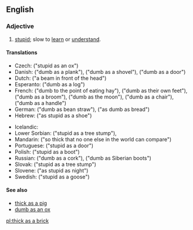 ==English==

===Adjective===
{{en-adj|-|head=[[thick]] [[as]] [[a]] [[brick]]}}

# {{context|simile|lang=en}} [[stupid]]; slow to [[learn]] or [[understand]].

====Translations====
{{trans-top}}
* Czech: {{t-|cs|blbý jak vůl}} ("stupid as an ox")
* Danish: {{t|da|dum som et bræt}} ("dumb as a plank"), {{t|da|dum som en skovl}} ("dumb as a shovel"), {{t|da|dum som en dør}} ("dumb as a door")
* Dutch: {{t|nl|plank voor het hoofd}} ("a beam in front of the head")
* Esperanto: {{t|eo|malsaĝa kiel ŝtipo}} ("dumb as a log")
* French: {{t+|fr|bête à manger du foin}} ("dumb to the point of eating hay"), {{t+|fr|bête comme ses pieds}} ("dumb as their own feet"), {{t|fr|con comme un balai}} ("dumb as a broom"), {{t|fr|con comme la lune}} ("dumb as the moon"), {{t|fr|con comme une chaise}} ("dumb as a chair"), {{t|fr|con comme un manche}} ("dumb as a handle")
* German: {{t|de|dumm wie Bohnenstroh}} ("dumb as bean straw"), {{t|de|dumm wie Brot}} ("as dumb as bread")
* Hebrew: {{t|he|טיפש כמו נעל}} ("as stupid as a shoe")
{{trans-mid}}
* Icelandic: {{t|is|nautheimskur}}
* Lower Sorbian: {{t|dsb|głupy ako pjeńk}} ("stupid as a tree stump"), {{t|dsb|głupy ako snop}}
* Mandarin: {{t|cmn|愚不可及|tr=yúbùkějí|sc=Hani}} ("so thick that no one else in the world can compare")
* Portuguese: {{t-|pt|burro como uma porta}} ("stupid as a door")
* Polish: {{t|pl|głupi jak but}} ("stupid as a boot")
* Russian: {{t-|ru|тупо́й, как про́бка|sc=Cyrl|tr=tupój, kak próbka}} ("dumb as a cork"), {{t|ru|туп как сибирский валенок|sc=Cyrl}} ("dumb as Siberian boots")
* Slovak: {{t|sk|hlúpy ako peň}} ("stupid as a tree stump")
* Slovene: {{t|sl|neumen kot noč}}  ("as stupid as night")
* Swedish: {{t-|sv|dum som en gås}} ("stupid as a goose")
{{trans-bottom}}

====See also====
* [[thick as a pig]]
* [[dumb as an ox]]

[[pl:thick as a brick]]